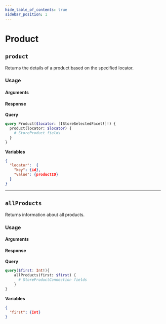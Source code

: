 ```yaml
---
hide_table_of_contents: true
sidebar_position: 1
---
```



# Product

<div className="grid grid-cols-2 gap-20">

<div>

## `product`

Returns the details of a product based on the specified locator.



### Usage 

#### Arguments

<PropsComponent
      name="locator"
      type="IStoreSelectedFacet"
      description="An array of selected search facets."
      required="true"
    />

#### Response

<PropsComponent
      name="StoreProduct"
      type="StoreProduct"
      description="Product information."
    />

</div>
<div>


**Query**

```graphql
query Product($locator: [IStoreSelectedFacet!]!) {
  product(locator: $locator) {
    # StoreProduct fields    
  }
}
```

**Variables**

```json
{
  "locator":  { 
    "key": {id},
    "value": {productID}
  }
}
```
</div>
</div>

---

<div className="grid grid-cols-2 gap-20 pt-5">

<div>

## `allProducts`

Returns information about all products.

### Usage 

#### Arguments

<PropsComponent
      name="first"
      type="Int"
      description="	Number of items that should return from the complete result list."
      required="true"
    />

<PropsComponent
      name="after"
      type="String"
      description="Product pagination argument, indicating the item after which the items should be fetched."
    />    

#### Response

<PropsComponent
      name="StoreProductConnection"
      type="StoreProductConnection"
      description="Product information."
    />

</div>
<div>


**Query**

```graphql
query($first: Int!){
    allProducts(first: $first) {
      # StoreProductConnection fields          
    }
}
```

**Variables**

```json
{
  "first": {Int}
}
```
</div>
</div>